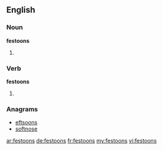==English==

===Noun===
'''festoons'''

# {{plural of|[[festoon]]}}

===Verb===
'''festoons'''

# {{third-person singular of|[[festoon]]}}

===Anagrams===
* [[eftsoons#English|eftsoons]]
* [[softnose#English|softnose]]

[[ar:festoons]]
[[de:festoons]]
[[fr:festoons]]
[[my:festoons]]
[[vi:festoons]]